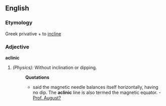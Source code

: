 ==English==
===Etymology===
Greek privative + to [[incline]]
===Adjective===
'''aclinic'''
# ''(Physics):'' Without inclination or dipping.
#:'''Quotations'''
#:*said the magnetic needle balances itself horizontally, having no dip. The '''aclinic''' line is also termed the magnetic equator. - [[Prof. August?]]